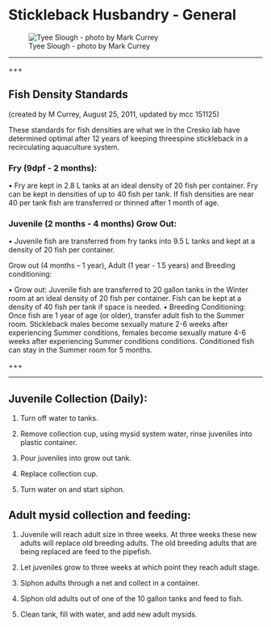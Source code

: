 # Stickleback Husbandry - General

![Tyee Slough - photo by Mark Currey](images/tyee_slough_header.jpg)

_____________

+++

## Fish Density Standards
(created by M Currey, August 25, 2011, updated by mcc 151125)

These standards for fish densities are what we in the Cresko lab have determined optimal after 12 years of keeping threespine stickleback in a recirculating aquaculture system.

### Fry (9dpf - 2 months):

•	Fry are kept in 2.8 L tanks at an ideal density of 20 fish per container. Fry can be kept in densities of up to 40 fish per tank. If fish densities are near 40 per tank fish are transferred or thinned after 1 month of age. 

### Juvenile (2 months - 4 months) Grow Out:

•	Juvenile fish are transferred from fry tanks into 9.5 L tanks and kept at a density of 20 fish per container. 

Grow out (4 months – 1 year), Adult (1 year - 1.5 years) and Breeding conditioning:

•	Grow out: Juvenile fish are transferred to 20 gallon tanks in the Winter room at an ideal density of 20 fish per container. Fish can be kept at a density of 40 fish per tank if space is needed. 
•	Breeding Conditioning: Once fish are 1 year of age (or older), transfer adult fish to the Summer room. Stickleback males become sexually mature 2-6 weeks after experiencing Summer conditions, females become sexually mature 4-6 weeks after experiencing Summer conditions conditions. Conditioned fish can stay in the Summer room for 5 months. 

+++

_____________

## Juvenile Collection (Daily):  

1.	Turn off water to tanks. 

2.	Remove collection cup, using mysid system water, rinse juveniles into plastic container. 

3.	Pour juveniles into grow out tank.

4.	Replace collection cup.

5.	Turn water on and start siphon. 

## Adult mysid collection and feeding: 

1.	Juvenile will reach adult size in three weeks. At three weeks these new adults will replace old breeding adults. The old breeding adults that are being replaced are feed to the pipefish. 

2.	Let juveniles grow to three weeks at which point they reach adult stage.

3.	Siphon adults through a net and collect in a container.

4.	Siphon old adults out of one of the 10 gallon tanks and feed to fish.

5.	Clean tank, fill with water, and add new adult mysids. 

